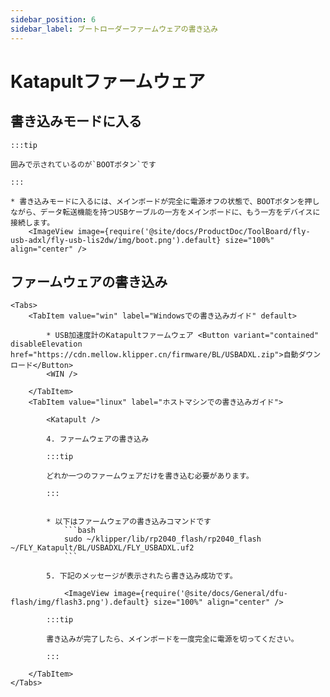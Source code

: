 ```yaml
---
sidebar_position: 6
sidebar_label: ブートローダーファームウェアの書き込み
---
```







# Katapultファームウェア


## 書き込みモードに入る

    :::tip

    囲みで示されているのが`BOOTボタン`です

    :::

    * 書き込みモードに入るには、メインボードが完全に電源オフの状態で、BOOTボタンを押しながら、データ転送機能を持つUSBケーブルの一方をメインボードに、もう一方をデバイスに接続します。
        <ImageView image={require('@site/docs/ProductDoc/ToolBoard/fly-usb-adxl/fly-usb-lis2dw/img/boot.png').default} size="100%" align="center" />

## ファームウェアの書き込み
    <Tabs>
        <TabItem value="win" label="Windowsでの書き込みガイド" default>

            * USB加速度計のKatapultファームウェア <Button variant="contained" disableElevation href="https://cdn.mellow.klipper.cn/firmware/BL/USBADXL.zip">自動ダウンロード</Button>
            <WIN />
            
        </TabItem>
        <TabItem value="linux" label="ホストマシンでの書き込みガイド">
            
            <Katapult />

            4. ファームウェアの書き込み

            :::tip

            どれか一つのファームウェアだけを書き込む必要があります。

            :::


            * 以下はファームウェアの書き込みコマンドです
                ```bash
                sudo ~/klipper/lib/rp2040_flash/rp2040_flash ~/FLY_Katapult/BL/USBADXL/FLY_USBADXL.uf2
                ```

            5. 下記のメッセージが表示されたら書き込み成功です。

                <ImageView image={require('@site/docs/General/dfu-flash/img/flash3.png').default} size="100%" align="center" />

            :::tip

            書き込みが完了したら、メインボードを一度完全に電源を切ってください。

            :::

        </TabItem>
    </Tabs>

